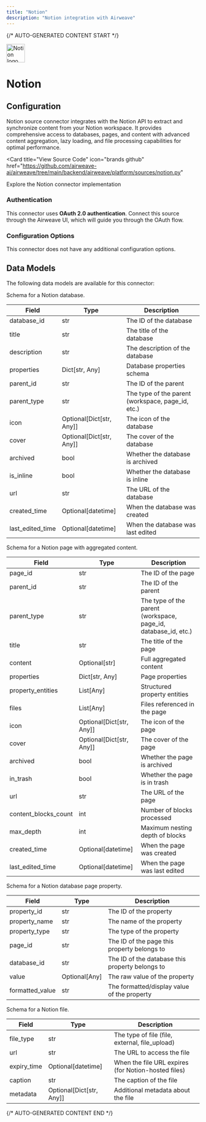 ```yaml
---
title: "Notion"
description: "Notion integration with Airweave"
---
```


{/* AUTO-GENERATED CONTENT START */}



<div className="connector-header" style={{ display: 'flex', alignItems: 'center', gap: '12px', marginBottom: '24px' }}>
  <img src="icon.svg" alt="Notion logo" width="48" height="48" className="connector-icon" />
  <h1 style={{ margin: 0 }}>Notion</h1>
</div>

## Configuration

Notion source connector integrates with the Notion API to extract and synchronize content from your Notion
workspace. It provides comprehensive access to databases, pages, and content with advanced content
aggregation, lazy loading, and file processing capabilities for optimal performance.

<Card
  title="View Source Code"
  icon="brands github"
  href="https://github.com/airweave-ai/airweave/tree/main/backend/airweave/platform/sources/notion.py"
>
  Explore the Notion connector implementation
</Card>

### Authentication

This connector uses **OAuth 2.0 authentication**. Connect this source through the Airweave UI, which will guide you through the OAuth flow.

### Configuration Options

This connector does not have any additional configuration options.

## Data Models

The following data models are available for this connector:

<Accordion title="NotionDatabaseEntity">

Schema for a Notion database.

| Field | Type | Description |
|-------|------|-------------|
| database_id | str | The ID of the database |
| title | str | The title of the database |
| description | str | The description of the database |
| properties | Dict[str, Any] | Database properties schema |
| parent_id | str | The ID of the parent |
| parent_type | str | The type of the parent (workspace, page_id, etc.) |
| icon | Optional[Dict[str, Any]] | The icon of the database |
| cover | Optional[Dict[str, Any]] | The cover of the database |
| archived | bool | Whether the database is archived |
| is_inline | bool | Whether the database is inline |
| url | str | The URL of the database |
| created_time | Optional[datetime] | When the database was created |
| last_edited_time | Optional[datetime] | When the database was last edited |

</Accordion>
<Accordion title="NotionPageEntity">

Schema for a Notion page with aggregated content.

| Field | Type | Description |
|-------|------|-------------|
| page_id | str | The ID of the page |
| parent_id | str | The ID of the parent |
| parent_type | str | The type of the parent (workspace, page_id, database_id, etc.) |
| title | str | The title of the page |
| content | Optional[str] | Full aggregated content |
| properties | Dict[str, Any] | Page properties |
| property_entities | List[Any] | Structured property entities |
| files | List[Any] | Files referenced in the page |
| icon | Optional[Dict[str, Any]] | The icon of the page |
| cover | Optional[Dict[str, Any]] | The cover of the page |
| archived | bool | Whether the page is archived |
| in_trash | bool | Whether the page is in trash |
| url | str | The URL of the page |
| content_blocks_count | int | Number of blocks processed |
| max_depth | int | Maximum nesting depth of blocks |
| created_time | Optional[datetime] | When the page was created |
| last_edited_time | Optional[datetime] | When the page was last edited |

</Accordion>
<Accordion title="NotionPropertyEntity">

Schema for a Notion database page property.

| Field | Type | Description |
|-------|------|-------------|
| property_id | str | The ID of the property |
| property_name | str | The name of the property |
| property_type | str | The type of the property |
| page_id | str | The ID of the page this property belongs to |
| database_id | str | The ID of the database this property belongs to |
| value | Optional[Any] | The raw value of the property |
| formatted_value | str | The formatted/display value of the property |

</Accordion>
<Accordion title="NotionFileEntity">

Schema for a Notion file.

| Field | Type | Description |
|-------|------|-------------|
| file_type | str | The type of file (file, external, file_upload) |
| url | str | The URL to access the file |
| expiry_time | Optional[datetime] | When the file URL expires (for Notion-hosted files) |
| caption | str | The caption of the file |
| metadata | Optional[Dict[str, Any]] | Additional metadata about the file |

</Accordion>




{/* AUTO-GENERATED CONTENT END */}
